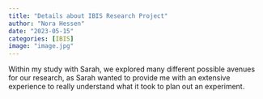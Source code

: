 ```yaml
---
title: "Details about IBIS Research Project"
author: "Nora Hessen"
date: "2023-05-15"
categories: [IBIS]
image: "image.jpg"
---
```


Within my study with Sarah, we explored many different possible avenues for our research, as Sarah wanted to provide me with an extensive experience to really understand what it took to plan out an experiment.
